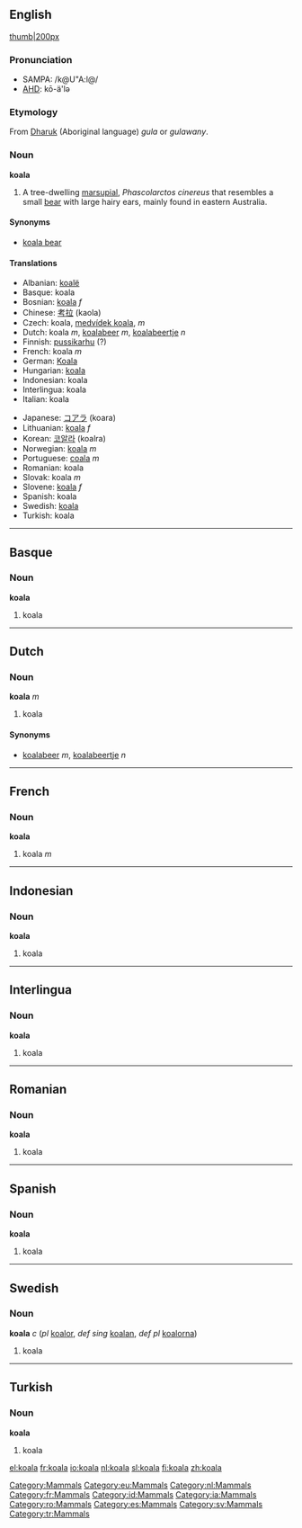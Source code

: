 {{see|Koala}}

==English==
[[Category:Mammals]]
[[image:koala.jpg|thumb|200px]]

===Pronunciation===
*SAMPA: /k@U"A:l@/
*[[w:AHD|AHD]]: kō-ä'lə

===Etymology===
From [[w:Dharuk|Dharuk]] (Aboriginal language) ''gula'' or ''gulawany''.

===Noun===
'''koala'''
# A tree-dwelling [[marsupial]], ''Phascolarctos cinereus'' that resembles a small [[bear]] with large hairy ears, mainly found in eastern Australia.

====Synonyms====
*[[koala bear]]

====Translations====
{{top}}
*Albanian: [[koalë]]
*Basque: koala
*Bosnian: [[koala]] ''f''
*Chinese: [[考拉]] (kaola)
*Czech: koala,  [[medvídek koala]],  ''m''
*Dutch: koala ''m'', [[koalabeer]] ''m'', [[koalabeertje]] ''n''
*Finnish: [[pussikarhu]] (?)
*French: koala ''m''
*German: [[Koala]]
*Hungarian: [[koala]]
*Indonesian: koala
*Interlingua: koala
*Italian: koala
{{mid}}
*Japanese: [[コアラ]] (koara)
*Lithuanian: [[koala]] ''f''
*Korean: [[코알라]] (koalra)
*Norwegian: [[koala]] ''m''
*Portuguese: [[coala]] ''m''
*Romanian: koala
*Slovak: koala  ''m''
*Slovene: [[koala]] ''f''
*Spanish: koala
*Swedish: [[koala#Swedish|koala]]
*Turkish: koala
{{bottom}}

----

==Basque==
[[Category:eu:Mammals]]

===Noun===
'''koala'''
# koala

----
==Dutch==
[[Category:nl:Mammals]]

===Noun===
'''koala''' ''m''
#koala

====Synonyms====
*[[koalabeer]] ''m'', [[koalabeertje]] ''n''

----
==French==
[[Category:fr:Mammals]]

===Noun===
'''koala'''
#koala ''m''

----
==Indonesian==
[[Category:id:Mammals]]

===Noun===
'''koala'''
#koala

----
==Interlingua==
[[Category:ia:Mammals]]

===Noun===
'''koala'''
#koala

----
==Romanian==
[[Category:ro:Mammals]]

===Noun===
'''koala'''
#koala

----
==Spanish==
[[Category:es:Mammals]]

===Noun===
'''koala'''
#koala

----
==Swedish==
[[Category:sv:Mammals]]

===Noun===
'''koala''' ''c'' (''pl'' [[koalor]], ''def sing'' [[koalan]], ''def pl'' [[koalorna]])
#koala

----
==Turkish==
[[Category:tr:Mammals]]

===Noun===
'''koala'''
#koala

[[el:koala]]
[[fr:koala]]
[[io:koala]]
[[nl:koala]]
[[sl:koala]]
[[fi:koala]]
[[zh:koala]]